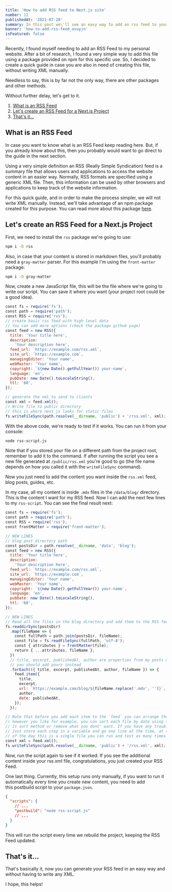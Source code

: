 ```yaml
---
title: 'How to add RSS feed to Next.js site'
number: 12
publishedAt: '2021-07-28'
summary: In this post we\'ll see an easy way to add an rss feed to your Next.Js website without writing XML'
banner: 'how-to-add-rss-feed_ovuyjn'
isFeatured: false
---
```


Recently, I found myself needing to add an RSS Feed to my personal website. After a bit of research, I found a very simple way to add this file using a package provided on npm for this specific use. So, I decided to create a quick guide in case you are also in need of creating this file, without writing XML manually.

Needless to say, this is by far not the only way, there are other packages and other methods.

Without further delay, let's get to it.

1. [What is an RSS Feed](#what-is-an-rss-feed)
2. [Let's create an RSS Feed for a Next.js Project](#lets-create-an-rss-feed-for-a-nextjs-project)
3. [That's it...](#thats-it)

## What is an RSS Feed

In case you want to know what is an RSS Feed keep reading here. But, if you already know about this, then you probably would want to go direct to the guide in the next section.

Using a very simple definition an RSS (Really Simple Syndication) feed is a summary file that allows users and applications to access the website content in an easier way. Normally, RSS formats are specified using a generic XML file. Then, this information can be used by other browsers and applications to keep track of the website information.

For this quick guide, and in order to make the process simpler, we will not write XML manually. Instead, we'll take advantage of an npm package created for this purpose. You can read more about this package [here](https://github.com/dylang/node-rss).

## Let's create an RSS Feed for a Next.js Project

First, we need to install the `rss` package we're going to use:

```bash
npm i -D rss
```

Also, in case that your content is stored in markdown files, you'll probably need a `gray-matter` parser. For this example I'm using the `front-matter` package:

```bash
npm i -D gray-matter
```

Now, create a new JavaScript file, this will be the file where we're going to write our script. You can save it where you want (your project root could be a good idea).

```js:rss-script.js
const fs = require('fs');
const path = require('path');
const RSS = require('rss');
// create basic rss feed with high level data
// You can add more options (check the package github page)
const feed = new RSS({
  title: 'Your title here',
  description:
    'Your description here',
  feed_url: `https://example.com/rss.xml`,
  site_url: `https://example.com`,
  managingEditor: 'Your name',
  webMaster: 'Your name',
  copyright: `${new Date().getFullYear()} your-name`,
  language: 'en',
  pubDate: new Date().toLocaleString(),
  ttl: '60',
});

// generate the xml to send to clients
const xml = feed.xml();
// Write file to public directory
// this is where next js looks for static files
fs.writeFileSync(path.resolve(__dirname, 'public') + '/rss.xml', xml); 
```

With the above code, we're ready to test if it works. You can run it from your console:

```bash
node rss-script.js
```

Note that if you stored your file on a different path from the project root, remember to add it to the command.
If after running the script you see a new file generated at `/public/rss.xml` you're good to go (the file name depends on how you called it with the `writeFileSync` command).

Now you just need to add the content you want inside the `rss.xml` feed, blog posts, guides, etc.

In my case, all my content is inside `.mdx` files in the `/data/blog/` directory. This is the content I want for my RSS feed. Now I can add the next few lines to my `rss-script`. You can see the final result next:

```js:rss-script.js
const fs = require('fs');
const path = require('path');
const RSS = require('rss');
const frontMatter = require('front-matter');

// NEW LINES
// blog post directory path
const postsDir = path.resolve(__dirname, 'data', 'blog');
const feed = new RSS({
  title: 'Your title here',
  description:
    'Your description here',
  feed_url: `https://example.com/rss.xml`,
  site_url: `https://example.com`,
  managingEditor: 'Your name',
  webMaster: 'Your name',
  copyright: `${new Date().getFullYear()} your-name`,
  language: 'en',
  pubDate: new Date().toLocaleString(),
  ttl: '60',
});

// NEW LINES
// Read all the files in the blog directory and add them to the RSS feed
fs.readdirSync(postsDir)
  .map(fileName => {
    const fullPath = path.join(postsDir, fileName);
    const file = fs.readFileSync(fullPath, 'utf-8');
    const { attributes } = frontMatter(file);
    return { ...attributes, fileName };
  })
  // title, excerpt, publishedAt, author are properties from my posts metadata
  // you should add yours instead
  .forEach(({ title, excerpt, publishedAt, author, fileName }) => {
    feed.item({
      title,
      excerpt,
      url: `https://example.com/blog/${fileName.replace('.mdx', '')}`,
      author,
      date: publishedAt,
    });
  });

// Note that before you add each item to the `feed` you can arrange them 
// however you like for example, you can sort each file by date using the 
// Js sort method or remove what you dont' want. If you have any trouble, 
// just store each step in a variable and go one line at the time, at the end
// of the day this is a single file you can run and test as many times as you want.
const xml = feed.xml();
fs.writeFileSync(path.resolve(__dirname, 'public') + '/rss.xml', xml); 
```

Now, run the script again to see if it worked. If you see the additional content inside your rss.xml file, congratulations, you just created your RSS Feed.

One last thing. Currently, this setup runs only manually, if you want to run it automatically every time you create new content, you need to add this postbuild script to your `package.json`.

```json:package.json
{
  "scripts": {
    // ...
    "postbuild": "node rss-script.js"
    // ...
  }
}
```

This will run the script every time we rebuild the project, keeping the RSS Feed updated.

## That's it...

That's basically it, now you can generate your RSS feed in an easy way and without having to write any XML.

I hope, this helps!

